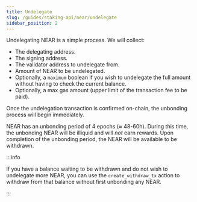 ```yaml
---
title: Undelegate
slug: /guides/staking-api/near/undelegate
sidebar_position: 2
---
```


Undelegating NEAR is a simple process. We will collect:

- The delegating address.
- The signing address.
- The validator address to undelegate from.
- Amount of NEAR to be undelegated.
- Optionally, a `maximum` boolean if you wish to undelegate the full amount without having to check the current balance.
- Optionally, a max gas amount (upper limit of the transaction fee to be paid).

Once the undelegation transaction is confirmed on-chain, the unbonding process will begin immediately.

NEAR has an unbonding period of 4 epochs (≈ 48-60h). During this time, the unbonding NEAR will be illiquid and will _not_ earn rewards.
Upon completion of the unbonding period, the NEAR will be available to be withdrawn.

:::info

If you have a balance waiting to be withdrawn and do not wish to undelegate more NEAR, you can use the `create_withdraw_tx` action to withdraw from that balance without first unbonding any NEAR.

:::
